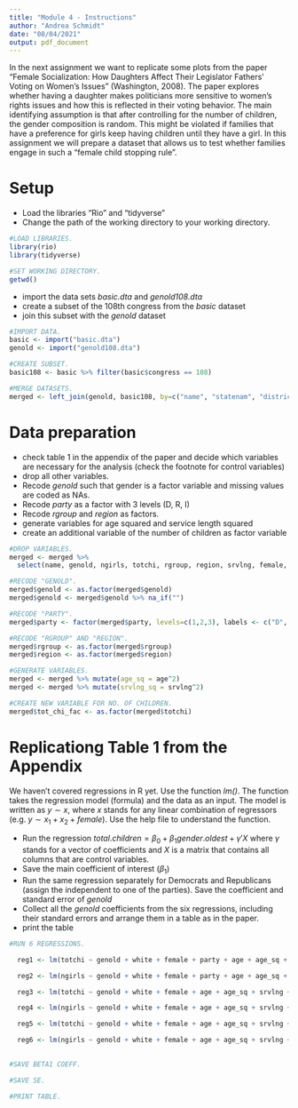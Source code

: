 ```yaml
---
title: "Module 4 - Instructions"
author: "Andrea Schmidt"
date: "08/04/2021"
output: pdf_document
---
```


In the next assignment we want to replicate some plots from the paper "Female Socialization: How Daughters Affect Their Legislator Fathers' Voting on Women's Issues" (Washington, 2008). The paper explores whether having a daughter makes politicians more sensitive to women's rights issues and how this is reflected in their voting behavior. The main identifying assumption is that after controlling for the number of children, the gender composition is random. This might be violated if families that have a preference for girls keep having children until they have a girl. In this assignment we will prepare a dataset that allows us to test whether families engage in such a "female child stopping rule".


# Setup

* Load the libraries "Rio" and "tidyverse"
* Change the path of the working directory to your working directory.

```r

#LOAD LIBRARIES.
library(rio)
library(tidyverse)

#SET WORKING DIRECTORY. 
getwd()
```

* import the data sets *basic.dta* and *genold108.dta*
* create a subset of the 108th congress from the *basic* dataset
* join this subset with the *genold* dataset

```r

#IMPORT DATA.
basic <- import("basic.dta")
genold <- import("genold108.dta")

#CREATE SUBSET. 
basic108 <- basic %>% filter(basic$congress == 108)

#MERGE DATASETS. 
merged <- left_join(genold, basic108, by=c("name", "statenam", "district"))
```

# Data preparation

* check table 1 in the appendix of the paper and decide which variables are necessary for the analysis (check the footnote for control variables)
* drop all other variables.
* Recode *genold* such that gender is a factor variable and missing values are coded as NAs.
* Recode *party* as a factor with 3 levels (D, R, I)
* Recode *rgroup* and *region* as factors.
* generate variables for age squared and service length squared
* create an additional variable of the number of children as factor variable

```r
#DROP VARIABLES.
merged <- merged %>%
  select(name, genold, ngirls, totchi, rgroup, region, srvlng, female, white, age, party)

#RECODE "GENOLD". 
merged$genold <- as.factor(merged$genold)
merged$genold <- merged$genold %>% na_if("")

#RECODE "PARTY". 
merged$party <- factor(merged$party, levels=c(1,2,3), labels <- c("D", "R", "I"), ordered = TRUE)

#RECODE "RGROUP" AND "REGION". 
merged$rgroup <- as.factor(merged$rgroup)
merged$region <- as.factor(merged$region)

#GENERATE VARIABLES. 
merged <- merged %>% mutate(age_sq = age^2) 
merged <- merged %>% mutate(srvlng_sq = srvlng^2) 

#CREATE NEW VARIABLE FOR NO. OF CHILDREN. 
merged$tot_chi_fac <- as.factor(merged$totchi)
```

# Replicationg Table 1 from the Appendix

We haven't covered regressions in R yet. Use the function *lm()*. The function takes the regression model (formula) and the data as an input. The model is written as $y \sim x$, where $x$ stands for any linear combination of regressors (e.g. $y \sim x_1 + x_2 + female$). Use the help file to understand the function.

* Run the regression $total.children = \beta_0 + \beta_1 gender.oldest + \gamma'X$ where $\gamma$ stands for a vector of coefficients and $X$ is a matrix that contains all columns that are control variables.\footnote{This is just a short notation instead of writing the full model with all control variables $totchi = \beta_0 + \beta_1 genold + \gamma_1 age + \gamma_2 age^2 + \gamma_3 Democrat + ... + \epsilon$ which quickly gets out of hand for large models.}
* Save the main coefficient of interest ($\beta_1$)
* Run the same regression separately for Democrats and Republicans (assign the independent to one of the parties). Save the coefficient and standard error of *genold*
* Collect all the *genold* coefficients from the six regressions, including their standard errors and arrange them in a table as in the paper.
* print the table

```r
#RUN 6 REGRESSIONS. 

  reg1 <- lm(totchi ~ genold + white + female + party + age + age_sq + srvlng + srvlng_sq + rgroup + region , data = merged)

  reg2 <- lm(ngirls ~ genold + white + female + party + age + age_sq + srvlng + srvlng_sq + rgroup + region + tot_chi_fac, data = merged)

  reg3 <- lm(totchi ~ genold + white + female + age + age_sq + srvlng + srvlng_sq + rgroup + region, data=subset(merged, party !="R"))

  reg4 <- lm(ngirls ~ genold + white + female + age + age_sq + srvlng + srvlng_sq + rgroup + region + tot_chi_fac, data=subset(merged, party != "R"))

  reg5 <- lm(totchi ~ genold + white + female + age + age_sq + srvlng + srvlng_sq + rgroup + region, data=subset(merged, party == "R"))

  reg6 <- lm(ngirls ~ genold + white + female + age + age_sq + srvlng + srvlng_sq + rgroup + region + tot_chi_fac, data=subset(merged, party == "R"))
  

#SAVE BETA1 COEFF.

#SAVE SE.

#PRINT TABLE. 


```

